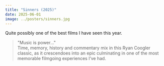 ```yaml
---
title: "Sinners (2025)"
date: 2025-06-01
image: ../posters/sinners.jpg
---
```


Quite possibly one of the best films I have seen this year.

> \"Music is power...\"  
Time, memory, history and commentary mix in this Ryan Coogler classic, as it crescendoes into an epic culminating in one of the most memorable filmgoing experiences I've had.

